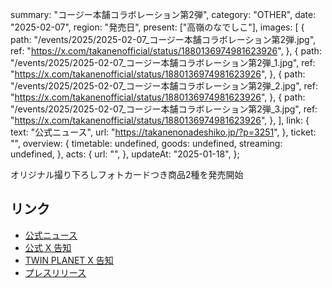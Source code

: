   summary: "コージー本舗コラボレーション第2弾",
  category: "OTHER",
  date: "2025-02-07",
  region: "発売日",
  present: ["高嶺のなでしこ"],
  images: [
    {
      path: "/events/2025/2025-02-07_コージー本舗コラボレーション第2弾.jpg",
      ref: "https://x.com/takanenofficial/status/1880136974981623926",
    },
    {
      path: "/events/2025/2025-02-07_コージー本舗コラボレーション第2弾_1.jpg",
      ref: "https://x.com/takanenofficial/status/1880136974981623926",
    },
    {
      path: "/events/2025/2025-02-07_コージー本舗コラボレーション第2弾_2.jpg",
      ref: "https://x.com/takanenofficial/status/1880136974981623926",
    },
    {
      path: "/events/2025/2025-02-07_コージー本舗コラボレーション第2弾_3.jpg",
      ref: "https://x.com/takanenofficial/status/1880136974981623926",
    },
  ],
  link: {
    text: "公式ニュース",
    url: "https://takanenonadeshiko.jp/?p=3251",
  },
  ticket: "",
  overview: {
    timetable: undefined,
    goods: undefined,
    streaming: undefined,
  },
  acts: {
    url: "",
  },
  updateAt: "2025-01-18",
};

オリジナル撮り下ろしフォトカードつき商品2種を発売開始

## リンク

- [公式ニュース](https://takanenonadeshiko.jp/?p=3251)
- [公式 X 告知](https://x.com/takanenofficial/status/1880136974981623926)
- [TWIN PLANET X 告知](https://x.com/TP_official_/status/1880132995803492469)
- [プレスリリース](https://prtimes.jp/main/html/rd/p/000000706.000025517.html)
